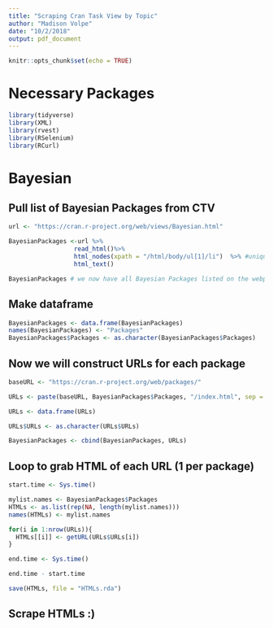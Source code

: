 ```yaml
---
title: "Scraping Cran Task View by Topic"
author: "Madison Volpe"
date: "10/2/2018"
output: pdf_document
---
```


```r
knitr::opts_chunk$set(echo = TRUE)
```

# Necessary Packages 

```r
library(tidyverse)
library(XML)
library(rvest)
library(RSelenium)
library(RCurl)
```

# Bayesian

## Pull list of Bayesian Packages from CTV 

```r
url <- "https://cran.r-project.org/web/views/Bayesian.html" 

BayesianPackages <-url %>%
                  read_html()%>%
                  html_nodes(xpath = "/html/body/ul[1]/li")  %>% #unique xpath to pull in all individually
                  html_text()

BayesianPackages # we now have all Bayesian Packages listed on the webpage 
```

## Make dataframe 

```r
BayesianPackages <- data.frame(BayesianPackages)
names(BayesianPackages) <- "Packages"
BayesianPackages$Packages <- as.character(BayesianPackages$Packages)
```

## Now we will construct URLs for each package

```r
baseURL <- "https://cran.r-project.org/web/packages/"

URLs <- paste(baseURL, BayesianPackages$Packages, "/index.html", sep = "") #makes URLs that you can navigate to

URLs <- data.frame(URLs)

URLs$URLs <- as.character(URLs$URLs)

BayesianPackages <- cbind(BayesianPackages, URLs)

```


## Loop to grab HTML of each URL (1 per package)

```r
start.time <- Sys.time()

mylist.names <- BayesianPackages$Packages
HTMLs <- as.list(rep(NA, length(mylist.names)))
names(HTMLs) <- mylist.names

for(i in 1:nrow(URLs)){
  HTMLs[[i]] <- getURL(URLs$URLs[i])
}

end.time <- Sys.time()

end.time - start.time

save(HTMLs, file = "HTMLs.rda")
```

## Scrape HTMLs :)